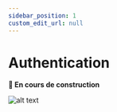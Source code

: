 ```yaml
---
sidebar_position: 1
custom_edit_url: null
---
```


# Authentication

**🚧 En cours de construction**

![alt text]("/../../../static/img/illustration/Bricklayer-bro.svg)
